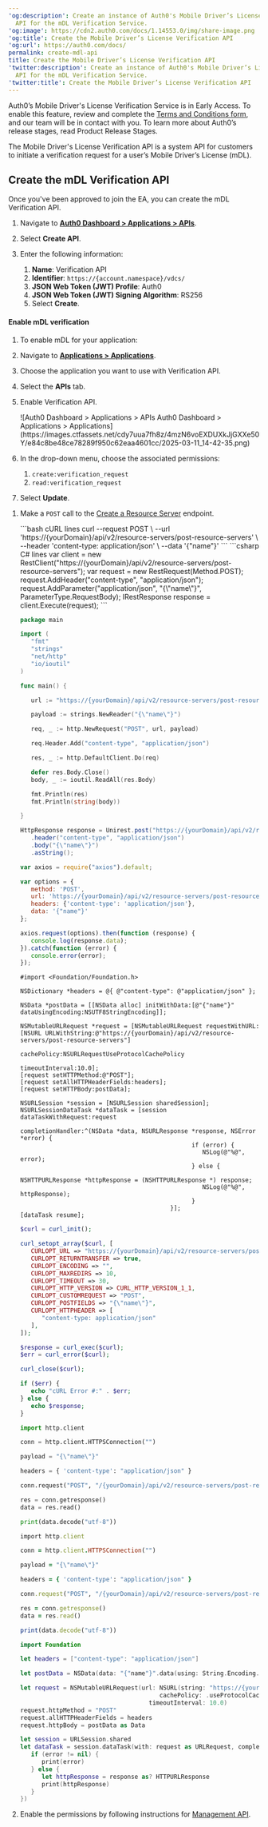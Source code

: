 ---
'og:description': Create an instance of Auth0's Mobile Driver’s License Verification
  API for the mDL Verification Service.
'og:image': https://cdn2.auth0.com/docs/1.14553.0/img/share-image.png
'og:title': Create the Mobile Driver’s License Verification API
'og:url': https://auth0.com/docs/
permalink: create-mdl-api
title: Create the Mobile Driver’s License Verification API
'twitter:description': Create an instance of Auth0's Mobile Driver’s License Verification
  API for the mDL Verification Service.
'twitter:title': Create the Mobile Driver’s License Verification API
---
<Callout icon="file-lines" color="#0EA5E9" iconType="regular">

Auth0’s Mobile Driver's License Verification Service is in Early Access. To enable this feature, review and complete the [Terms and Conditions form](https://forms.gle/47YuFPkhh3RZVvt76), and our team will be in contact with you. To learn more about Auth0’s release stages, read Product Release Stages.

</Callout>

The Mobile Driver's License Verification API is a system API for customers to initiate a verification request for a user’s Mobile Driver’s License (mDL).

## Create the mDL Verification API

Once you've been approved to join the EA, you can create the mDL Verification API.

<Tabs><Tab title="Auth0 Dashboard">

1. Navigate to [**Auth0 Dashboard > Applications > APIs**](https://manage.auth0.com/#/apis).
2. Select **Create API**.
3. Enter the following information:

   1. **Name**: Verification API
   2. **Identifier**: `https://{account.namespace}/vdcs/`
   3. **JSON Web Token (JWT) Profile**: Auth0
   4. **JSON Web Token (JWT) Signing Algorithm**: RS256
   5. Select **Create**.

#### Enable mDL verification

1. To enable mDL for your application:
2. Navigate to [**Applications > Applications**](https://manage.auth0.com/#/applications).
3. Choose the application you want to use with Verification API.
4. Select the **APIs** tab.
5. Enable Verification API.

   <Frame>![Auth0 Dashboard > Applications > APIs
   Auth0 Dashboard > Applications > Applications](https://images.ctfassets.net/cdy7uua7fh8z/4mzN6voEXDUXkJjGXXe50Y/e84c8be48ce78289f950c62eaa4601cc/2025-03-11_14-42-35.png)</Frame>
6. In the drop-down menu, choose the associated permissions:

   1. `create:verification_request`
   2. `read:verification_request`
7. Select **Update**.

</Tab><Tab title="Management API">

1. Make a `POST` call to the [Create a Resource Server](https://auth0.com/docs/api/management/v2/resource-servers/post-resource-servers) endpoint.

   <CodeGroup>
   ```bash cURL lines
   curl --request POST \
      --url 'https://{yourDomain}/api/v2/resource-servers/post-resource-servers' \
      --header 'content-type: application/json' \
      --data '{"name"}'
   ```
   ```csharp C# lines
   var client = new RestClient("https://{yourDomain}/api/v2/resource-servers/post-resource-servers");
   var request = new RestRequest(Method.POST);
   request.AddHeader("content-type", "application/json");
   request.AddParameter("application/json", "{\"name\"}", ParameterType.RequestBody);
   IRestResponse response = client.Execute(request);
   ```

   ```go Go lines expandable
   package main

   import (
      "fmt"
      "strings"
      "net/http"
      "io/ioutil"
   )

   func main() {

      url := "https://{yourDomain}/api/v2/resource-servers/post-resource-servers"

      payload := strings.NewReader("{\"name\"}")

      req, _ := http.NewRequest("POST", url, payload)

      req.Header.Add("content-type", "application/json")

      res, _ := http.DefaultClient.Do(req)

      defer res.Body.Close()
      body, _ := ioutil.ReadAll(res.Body)

      fmt.Println(res)
      fmt.Println(string(body))

   }
   ```
   ```java Java lines
   HttpResponse response = Unirest.post("https://{yourDomain}/api/v2/resource-servers/post-resource-servers")
      .header("content-type", "application/json")
      .body("{\"name\"}")
      .asString();
   ```

   ```javascript Node.JS lines
   var axios = require("axios").default;
   
   var options = {
      method: 'POST',
      url: 'https://{yourDomain}/api/v2/resource-servers/post-resource-servers',
      headers: {'content-type': 'application/json'},
      data: '{"name"}'
   };

   axios.request(options).then(function (response) {
      console.log(response.data);
   }).catch(function (error) {
      console.error(error);
   });
   ```
   ```obj-c Obj-C lines
   #import <Foundation/Foundation.h>

   NSDictionary *headers = @{ @"content-type": @"application/json" };

   NSData *postData = [[NSData alloc] initWithData:[@"{"name"}" dataUsingEncoding:NSUTF8StringEncoding]];

   NSMutableURLRequest *request = [NSMutableURLRequest requestWithURL:[NSURL URLWithString:@"https://{yourDomain}/api/v2/resource-servers/post-resource-servers"]
                                                         cachePolicy:NSURLRequestUseProtocolCachePolicy
                                                      timeoutInterval:10.0];
   [request setHTTPMethod:@"POST"];
   [request setAllHTTPHeaderFields:headers];
   [request setHTTPBody:postData];

   NSURLSession *session = [NSURLSession sharedSession];
   NSURLSessionDataTask *dataTask = [session dataTaskWithRequest:request
                                             completionHandler:^(NSData *data, NSURLResponse *response, NSError *error) {
                                                   if (error) {
                                                      NSLog(@"%@", error);
                                                   } else {
                                                      NSHTTPURLResponse *httpResponse = (NSHTTPURLResponse *) response;
                                                      NSLog(@"%@", httpResponse);
                                                   }
                                             }];
   [dataTask resume];
   ```

   ```php PHP lines expandable
   $curl = curl_init();

   curl_setopt_array($curl, [
      CURLOPT_URL => "https://{yourDomain}/api/v2/resource-servers/post-resource-servers",
      CURLOPT_RETURNTRANSFER => true,
      CURLOPT_ENCODING => "",
      CURLOPT_MAXREDIRS => 10,
      CURLOPT_TIMEOUT => 30,
      CURLOPT_HTTP_VERSION => CURL_HTTP_VERSION_1_1,
      CURLOPT_CUSTOMREQUEST => "POST",
      CURLOPT_POSTFIELDS => "{\"name\"}",
      CURLOPT_HTTPHEADER => [
         "content-type: application/json"
      ],
   ]);

   $response = curl_exec($curl);
   $err = curl_error($curl);

   curl_close($curl);

   if ($err) {
      echo "cURL Error #:" . $err;
   } else {
      echo $response;
   }
   ```
   ```python Python lines
   import http.client

   conn = http.client.HTTPSConnection("")

   payload = "{\"name\"}"

   headers = { 'content-type': "application/json" }

   conn.request("POST", "/{yourDomain}/api/v2/resource-servers/post-resource-servers", payload, headers)

   res = conn.getresponse()
   data = res.read()

   print(data.decode("utf-8"))
   ```

   ```ruby Ruby lines
   import http.client

   conn = http.client.HTTPSConnection("")

   payload = "{\"name\"}"

   headers = { 'content-type': "application/json" }

   conn.request("POST", "/{yourDomain}/api/v2/resource-servers/post-resource-servers", payload, headers)

   res = conn.getresponse()
   data = res.read()

   print(data.decode("utf-8"))
   ```
   ```swift Swift lines
   import Foundation

   let headers = ["content-type": "application/json"]

   let postData = NSData(data: "{"name"}".data(using: String.Encoding.utf8)!)

   let request = NSMutableURLRequest(url: NSURL(string: "https://{yourDomain}/api/v2/resource-servers/post-resource-servers")! as URL,
                                          cachePolicy: .useProtocolCachePolicy,
                                       timeoutInterval: 10.0)
   request.httpMethod = "POST"
   request.allHTTPHeaderFields = headers
   request.httpBody = postData as Data

   let session = URLSession.shared
   let dataTask = session.dataTask(with: request as URLRequest, completionHandler: { (data, response, error) -> Void in
      if (error != nil) {
         print(error)
      } else {
         let httpResponse = response as? HTTPURLResponse
         print(httpResponse)
      }
   })
   ```
   </CodeGroup>
2. Enable the permissions by following instructions for [Management API](/docs/get-started/apis/add-api-permissions#use-the-management-api).

</Tab></Tabs>